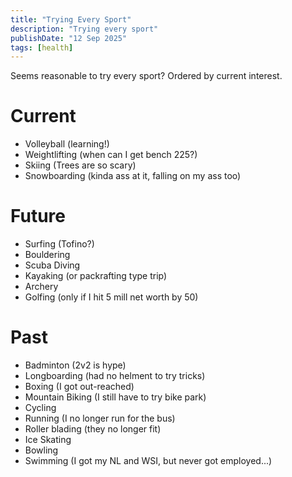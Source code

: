 ```yaml
---
title: "Trying Every Sport"
description: "Trying every sport"
publishDate: "12 Sep 2025"
tags: [health]
---
```


Seems reasonable to try every sport?
Ordered by current interest.

# Current

- Volleyball (learning!)
- Weightlifting (when can I get bench 225?)
- Skiing (Trees are so scary)
- Snowboarding (kinda ass at it, falling on my ass too)

# Future

- Surfing (Tofino?)
- Bouldering
- Scuba Diving
- Kayaking (or packrafting type trip)
- Archery
- Golfing (only if I hit 5 mill net worth by 50)

# Past

- Badminton (2v2 is hype)
- Longboarding (had no helment to try tricks)
- Boxing (I got out-reached)
- Mountain Biking (I still have to try bike park)
- Cycling
- Running (I no longer run for the bus)
- Roller blading (they no longer fit)
- Ice Skating
- Bowling
- Swimming (I got my NL and WSI, but never got employed...)
